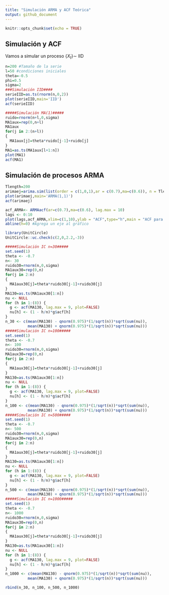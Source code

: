 ---
title: "Simulación ARMA y ACF Teórica"
output: github_document
---

```{r setup, include=FALSE}
knitr::opts_chunk$set(echo = TRUE)
```

## Simulación y ACF

Vamos a simular un proceso $\{X_{t}\}\sim$ IID

```{r SimulIID}
n=200 #Tamaño de la serie
l=50 #condiciones iniciales
theta=-0.5 
phi=0.5
sigma=2
###Simulación IID####
serieIID=as.ts(rnorm(n,0,2))
plot(serieIID,main='IID')
acf(serieIID)
```

```{r MA1}
#####Simulación MA(1)#####
ruido=rnorm(n+l,0,sigma)
MA1aux=rep(0,n+l)
MA1aux
for(j in 2:(n+l))
{
  MA1aux[j]=theta*ruido[j-1]+ruido[j]
}
MA1=as.ts(MA1aux[l+1:n])
plot(MA1)
acf(MA1)
```


## Simulación de procesos ARMA


```{r ARMA, echo=FALSE}
Tlength=200
arimaej=arima.sim(list(order = c(1,0,1),ar = c(0.7),ma=c(0.6)), n = Tlength)
plot(arimaej,main='ARMA(1,1)')
acf(arimaej)
```

```{r ACFTeorica}
acf_ARMA<- ARMAacf(ar=c(0.7),ma=c(0.6), lag.max = 10)
lags <- 0:10 
plot(lags,acf_ARMA,xlim=c(1,10),ylab = "ACF",type="h",main = "ACF para ARMA(1,1)")
abline(h=0) #Agrega un eje al gráfico
```

```{r}
library(UnitCircle)
UnitCircle::uc.check(c(2,0,2.2,-3))
```

```{r}
#####Simulación IC n=30#####
set.seed(1)
theta <- -0.7
n<- 30
ruido30=rnorm(n,0,sigma)
MA1aux30=rep(0,n)
for(j in 2:n)
{
  MA1aux30[j]=theta*ruido30[j-1]+ruido30[j]
}
MA130=as.ts(MA1aux30[1:n])
nu <- NULL
for (h in 1:(8)) {
  g <- acf(MA130, lag.max = 9, plot=FALSE)
  nu[h] <- (1 - h/n)*g$acf[h]
}
n_30 <- c(mean(MA130) - qnorm(0.975)*(1/sqrt(n))*sqrt(sum(nu)),
          mean(MA130) + qnorm(0.975)*(1/sqrt(n))*sqrt(sum(nu)))
#####Simulación IC n=100#####
set.seed(1)
theta <- -0.7
n<- 100
ruido30=rnorm(n,0,sigma)
MA1aux30=rep(0,n)
for(j in 2:n)
{
  MA1aux30[j]=theta*ruido30[j-1]+ruido30[j]
}
MA130=as.ts(MA1aux30[1:n])
nu <- NULL
for (h in 1:(8)) {
  g <- acf(MA130, lag.max = 9, plot=FALSE)
  nu[h] <- (1 - h/n)*g$acf[h]
}
n_100 <- c(mean(MA130) - qnorm(0.975)*(1/sqrt(n))*sqrt(sum(nu)),
          mean(MA130) + qnorm(0.975)*(1/sqrt(n))*sqrt(sum(nu)))
#####Simulación IC n=500#####
set.seed(1)
theta <- -0.7
n<- 500
ruido30=rnorm(n,0,sigma)
MA1aux30=rep(0,n)
for(j in 2:n)
{
  MA1aux30[j]=theta*ruido30[j-1]+ruido30[j]
}
MA130=as.ts(MA1aux30[1:n])
nu <- NULL
for (h in 1:(8)) {
  g <- acf(MA130, lag.max = 9, plot=FALSE)
  nu[h] <- (1 - h/n)*g$acf[h]
}
n_500 <- c(mean(MA130) - qnorm(0.975)*(1/sqrt(n))*sqrt(sum(nu)),
          mean(MA130) + qnorm(0.975)*(1/sqrt(n))*sqrt(sum(nu)))
#####Simulación IC n=1000#####
set.seed(1)
theta <- -0.7
n<- 1000
ruido30=rnorm(n,0,sigma)
MA1aux30=rep(0,n)
for(j in 2:n)
{
  MA1aux30[j]=theta*ruido30[j-1]+ruido30[j]
}
MA130=as.ts(MA1aux30[1:n])
nu <- NULL
for (h in 1:(8)) {
  g <- acf(MA130, lag.max = 9, plot=FALSE)
  nu[h] <- (1 - h/n)*g$acf[h]
}
n_1000 <- c(mean(MA130) - qnorm(0.975)*(1/sqrt(n))*sqrt(sum(nu)),
          mean(MA130) + qnorm(0.975)*(1/sqrt(n))*sqrt(sum(nu)))

rbind(n_30, n_100, n_500, n_1000)
```
